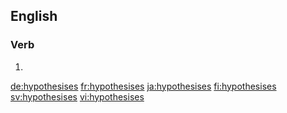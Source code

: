 ==English==

===Verb===
{{head|en|verb form}}

# {{en-third-person singular of|hypothesise}}

[[de:hypothesises]]
[[fr:hypothesises]]
[[ja:hypothesises]]
[[fi:hypothesises]]
[[sv:hypothesises]]
[[vi:hypothesises]]
